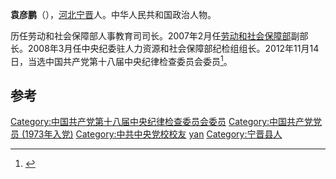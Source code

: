'''袁彦鹏'''（{{bd|1952年||}}），[[河北|河北]][[宁晋|宁晋]]人。中华人民共和国政治人物。

历任劳动和社会保障部人事教育司司长。2007年2月任[[劳动和社会保障部|劳动和社会保障部]]副部长。2008年3月任中央纪委驻人力资源和社会保障部纪检组组长。2012年11月14日，当选中国共产党第十八届中央纪律检查委员会委员<ref>{{cite news|title=袁彦鹏，中央纪委驻人力资源和社会保障部纪检组组长|url=http://www.mohrss.gov.cn/SYrlzyhshbzb/bld/yyp/|accessdate=2015-01-30|newspaper=中华人民共和国人力资源和社会保障部|archive-date=2015-03-14|archive-url=https://web.archive.org/web/20150314041921/http://www.mohrss.gov.cn/SYrlzyhshbzb/bld/yyp/|dead-url=no}}</ref>。

==参考==
{{reflist}}
{{中国政治人物小作品}}
{{normdaten}}
{{DEFAULTSORT:yuan yanpeng}}
[[Category:中国共产党第十八届中央纪律检查委员会委员|Category:中国共产党第十八届中央纪律检查委员会委员]]
[[Category:中国共产党党员_(1973年入党)|Category:中国共产党党员 (1973年入党)]]
[[Category:中共中央党校校友|Category:中共中央党校校友]]
[[Category:袁姓|yan]]
[[Category:宁晋县人|Category:宁晋县人]]